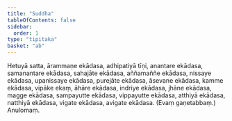 ```yaml
---
title: "Suddha"
tableOfContents: false
sidebar:
  order: 1
type: "tipitaka"
basket: "ab"
---
```



<DynamicBreadcrumb />

<Division number="69">

<Paragraph number="1255">
Hetuyā satta, ārammaṇe ekādasa, adhipatiyā tīṇi, anantare ekādasa, samanantare ekādasa, sahajāte ekādasa, aññamaññe ekādasa, nissaye ekādasa, upanissaye ekādasa, purejāte ekādasa, āsevane ekādasa, kamme ekādasa, vipāke ekaṃ, āhāre ekādasa, indriye ekādasa, jhāne ekādasa, magge ekādasa, sampayutte ekādasa, vippayutte ekādasa, atthiyā ekādasa, natthiyā ekādasa, vigate ekādasa, avigate ekādasa. (Evaṃ gaṇetabbaṃ.)

</Paragraph>
</Division>

<Paragraph number="1256" type="center">
Anulomaṃ.
</Paragraph>